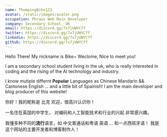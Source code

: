 ```yaml
---
name: ThumpingBike123
avatar: /static/images/avatar.png
occupation: Phraos Web Main Developer
company: Secondary School, UK
email: https://discord.gg/7x7jUWYCff
twitter: https://discord.gg/7x7jUWYCff
linkedin: https://discord.gg/7x7jUWYCff
github: https://discord.gg/7x7jUWYCff
---
```


Hello There! My nickname is Bike~ 
Weclome, Nice to meet you!

I am a secondary school student living in the uk, 
who is really interested in coding and 
the rising of the AI technology and industry.

I know mutiple differnt **Popular** Languages as
Chinese Mandarin && Cantonese
English
... and a little bit of Spainish!
I am the main developer and blog producer of this website!



你好！我的昵称是 比克
欢迎，很高兴认识你！

一名住在英国的中学生，
对编码和人工智能技术和行业的兴起
非常感兴趣。

我懂多种不同的**流行**语言，如
中文普通话和粤语
英语
... 和一点西班牙语！
我是这个网站的主要开发者和博客制作人！